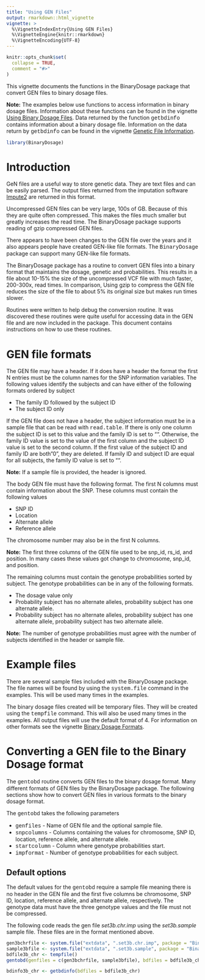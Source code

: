 ```yaml
---
title: "Using GEN Files"
output: rmarkdown::html_vignette
vignette: >
  %\VignetteIndexEntry{Using GEN Files}
  %\VignetteEngine{knitr::rmarkdown}
  %\VignetteEncoding{UTF-8}
---
```


```r
knitr::opts_chunk$set(
  collapse = TRUE,
  comment = "#>"
)
```

This vignette documents the functions in the BinaryDosage package that convert GEN files to binary dosage files. 

**Note:** The examples below use functions to access information in binary dosage files. Information about these functions can be found in the vignette [Using Binary Dosage Files](usingbdfiles.html). Data returned by the function <span style="font-family:Courier">getbdinfo</span> contains information about a binary dosage file. Information on the data return by <span style="font-family:Courier">getbdinfo</span> can be found in the vignette [Genetic File Information](geneticfileinfo.html).

```r
library(BinaryDosage)
```
# Introduction

GeN files are a useful way to store genetic data. They are text files and can be easily parsed. The output files returned from the imputation software [Impute2](http://mathgen.stats.ox.ac.uk/impute/impute_v2.html) are returned in this format.

Uncompressed GEN files can be very large, 100s of GB. Because of this they are quite often compressed. This makes the files much smaller but greatly increases the read time. The BinaryDosage package supports reading of gzip compressed GEN files.

There appears to have been changes to the GEN file over the years and it also appears people have created GEN-like file formats. The <span style="font-family:Courier">BinaryDosage</span> package can support many GEN-like file formats.

The BinaryDosage package has a routine to convert GEN files into a binary format that maintains the dosage, genetic and probabilities. This results in a file about 10-15% the size of the uncompressed VCF file with much faster, 200-300x, read times. In comparison, Using gzip to compress the GEN file reduces the size of the file to about 5% its original size but makes run times slower.

Routines were written to help debug the conversion routine. It was discovered these routines were quite useful for accessing data in the GEN file and are now included in the package. This document contains instructions on how to use these routines.

# GEN file formats

The GEN file may have a header. If it does have a header the format the first N entries must be the column names for the SNP information variables. The following values identify the subjects and can have either of the following formats ordered by subject

- The family ID followed by the subject ID
- The subject ID only

If the GEN file does not have a header, the subject information must be in a sample file that can be read with <span style="font-family:Courier">read.table</span>. If there is only one column the subject ID is set to this value and the family ID is set to "". Otherwise, the family ID value is set to the value of the first column and the subject ID value is set to the second column. If the first value of the subject ID and family ID are both "0", they are deleted. If family ID and subject ID are equal for all subjects, the family ID value is set to "".

**Note:** If a sample file is provided, the header is ignored.

The body GEN file must have the following format. The first N columns must contain information about the SNP. These columns must contain the following values

- SNP ID
- Location
- Alternate allele
- Reference allele

The chromosome number may also be in the first N columns.

**Note:** The first three columns of the GEN file used to be snp_id, rs_id, and position. In many cases these values got change to chromosome, snp_id, and position.


The remaining columns must contain the genotype probabilities sorted by subject. The genotype probabilities can be in any of the following formats.

- The dosage value only
- Probability subject has no alternate alleles, probability subject has one alternate allele.
- Probability subject has no alternate alleles, probability subject has one alternate allele, probability subject has two alternate allele.

**Note:** The number of genotype probabilities must agree with the number of subjects identified in the header or sample file.

# Example files

There are several sample files included with the BinaryDosage package. The file names will be found by using the <span style="font-family:Courier">system.file</span> command in the examples. This will be used many times in the examples.

The binary dosage files created will be temporary files. They will be created using the <span style="font-family:Courier">tempfile</span> command. This will also be used many times in the examples. All output files will use the default format of 4. For information on other formats see the vignette [Binary Dosage Formats](bdformats.html).

# Converting a GEN file to the Binary Dosage format

The <span style="font-family:Courier">gentobd</span> routine converts GEN files to the binary dosage format. Many different formats of GEN files by the BinaryDosage package. The following sections show how to convert GEN files in various formats to the binary dosage format.

The <span style="font-family:Courier">gentobd</span> takes the following parameters

- <span style="font-family:Courier">genfiles</span> - Name of GEN file and the optional sample file.
- <span style="font-family:Courier">snpcolumns</span> - Columns containing the values for chromosome, SNP ID, location, reference allele, and alternate allele.
- <span style="font-family:Courier">startcolumn</span> - Column where genotype probabilities start.
- <span style="font-family:Courier">impformat</span> - Number of genotype probabilities for each subject.


## Default options

The default values for the <span style="font-family:Courier">gentobd</span> require a sample file meaning there is no header in the GEN file and the first five columns be chromosome, SNP ID, location, reference allele, and alternate allele, respectively. The genotype data must have the three genotype values and the file must not be compressed.

The following code reads the gen file *set3b.chr.imp* using the *set3b.sample* sample file. These files are in the format mentioned above.

``` r
gen3bchrfile <- system.file("extdata", ".set3b.chr.imp", package = "BinaryDosage")
sample3bfile <- system.file("extdata", ".set3b.sample", package = "BinaryDosage")
bdfile3b_chr <- tempfile()
gentobd(genfiles = c(gen3bchrfile, sample3bfile), bdfiles = bdfile3b_chr)

bdinfo3b_chr <- getbdinfo(bdfiles = bdfile3b_chr)

```
